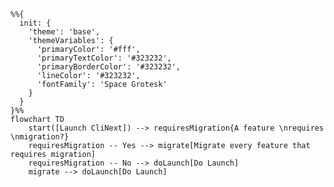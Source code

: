 
```mermaid
%%{
  init: {
    'theme': 'base',
    'themeVariables': {
      'primaryColor': '#fff',
      'primaryTextColor': '#323232',
      'primaryBorderColor': '#323232',
      'lineColor': '#323232',
      'fontFamily': 'Space Grotesk'
    }
  }
}%%
flowchart TD
    start([Launch CliNext]) --> requiresMigration{A feature \nrequires \nmigration?}
    requiresMigration -- Yes --> migrate[Migrate every feature that requires migration]
    requiresMigration -- No --> doLaunch[Do Launch]
    migrate --> doLaunch[Do Launch]
```
